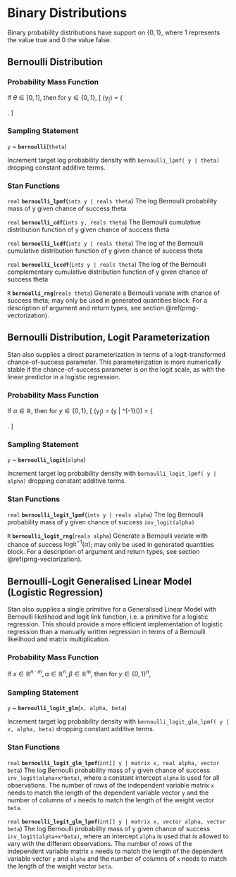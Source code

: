 # Binary Distributions

Binary probability distributions have support on $\{0,1\}$, where 1
represents the value true and 0 the value false.

## Bernoulli Distribution

### Probability Mass Function

If $\theta \in [0,1]$, then for $y \in \{0,1\}$, \[
\text{Bernoulli}(y~|~\theta) = \left\{ \begin{array}{ll} \theta &
\text{if } y = 1, \text{ and} \\ 1 - \theta & \text{if } y = 0.
\end{array} \right. \]

### Sampling Statement

`y` ~ __`bernoulli`__(`theta`)

Increment target log probability density with `bernoulli_lpmf( y | theta)`
dropping constant additive terms.
\index{{\tt \bfseries bernoulli}!sampling statement|hyperpage}

### Stan Functions

<!-- real; bernoulli_lpmf; (ints y | reals theta); -->
\index{{\tt \bfseries bernoulli}!{\tt (ints y | reals theta): real}|hyperpage}

`real` **`bernoulli_lpmf`**(`ints y | reals theta`)
The log Bernoulli probability mass of y given chance of success theta

<!-- real; bernoulli_cdf; (ints y, reals theta); -->
\index{{\tt \bfseries bernoulli}!{\tt (ints y, reals theta): real}|hyperpage}

`real` **`bernoulli_cdf`**(`ints y, reals theta`)
The Bernoulli cumulative distribution function of y given chance of
success theta

<!-- real; bernoulli_lcdf; (ints y | reals theta); -->
\index{{\tt \bfseries bernoulli}!{\tt (ints y | reals theta): real}|hyperpage}

`real` **`bernoulli_lcdf`**(`ints y | reals theta`)
The log of the Bernoulli cumulative distribution function of y given
chance of success theta

<!-- real; bernoulli_lccdf; (ints y | reals theta); -->
\index{{\tt \bfseries bernoulli}!{\tt (ints y | reals theta): real}|hyperpage}

`real` **`bernoulli_lccdf`**(`ints y | reals theta`)
The log of the Bernoulli complementary cumulative distribution
function of y given chance of success theta

<!-- R; bernoulli_rng; (reals theta); -->
\index{{\tt \bfseries bernoulli}!{\tt (reals theta): R}|hyperpage}

`R` **`bernoulli_rng`**(`reals theta`)
Generate a Bernoulli variate with chance of success theta; may only be
used in generated quantities block. For a description of argument and
return types, see section \@ref(prng-vectorization).

## Bernoulli Distribution, Logit Parameterization {#bernoulli-logit-distribution}

Stan also supplies a direct parameterization in terms of a
logit-transformed chance-of-success parameter.  This parameterization
is more numerically stable if the chance-of-success parameter is on
the logit scale, as with the linear predictor in a logistic
regression.

### Probability Mass Function

If $\alpha \in \mathbb{R}$, then for $y \in \{0,1\}$, \[
\text{BernoulliLogit}(y~|~\alpha) = \text{Bernoulli}(y |
\text{logit}^{-1}(\alpha)) = \left\{ \begin{array}{ll}
\text{logit}^{-1}(\alpha) & \text{if } y = 1, \text{ and} \\ 1 -
\text{logit}^{-1}(\alpha) &  \text{if } y = 0. \end{array} \right. \]

### Sampling Statement

`y` ~ __`bernoulli_logit`__(`alpha`)

Increment target log probability density with `bernoulli_logit_lpmf( y | alpha)`
dropping constant additive terms.
\index{{\tt \bfseries bernoulli\_logit}!sampling statement|hyperpage}

### Stan Functions

<!-- real; bernoulli_logit_lpmf; (ints y | reals alpha); -->
\index{{\tt \bfseries bernoulli\_logit}!{\tt (ints y | reals alpha): real}|hyperpage}

`real` **`bernoulli_logit_lpmf`**(`ints y | reals alpha`)
The log Bernoulli probability mass of y given chance of success
`inv_logit(alpha)`

<!-- R; bernoulli_logit_rng; (reals alpha); -->
\index{{\tt \bfseries bernoulli\_logit}!{\tt (reals alpha): R}|hyperpage}

`R` **`bernoulli_logit_rng`**(`reals alpha`)
Generate a Bernoulli variate with chance of success
$\text{logit}^{-1}(\alpha)$; may only be used in generated quantities
block. For a description of argument and return types, see section
\@ref(prng-vectorization).

## Bernoulli-Logit Generalised Linear Model (Logistic Regression) {#bernoulli-logit-glm}

Stan also supplies a single primitive for a Generalised Linear Model
with Bernoulli likelihood and logit link function, i.e. a primitive
for a logistic regression. This should provide a more efficient
implementation of logistic regression than a manually written
regression in terms of a Bernoulli likelihood and matrix
multiplication.

### Probability Mass Function

If $x\in \mathbb{R}^{n\cdot m}, \alpha \in \mathbb{R}^n, \beta\in
\mathbb{R}^m$, then for $y \in {\{0,1\}}^n$, \begin{align*}
&\text{BernoulliLogitGLM}(y~|~x, \alpha, \beta) = \prod_{1\leq i \leq
n}\text{Bernoulli}(y_i~|~\text{logit}^{-1}(\alpha_i + x_i\cdot
\beta))\\ &= \prod_{1\leq i \leq n} \left\{ \begin{array}{ll}
\text{logit}^{-1}(\alpha_i + \sum_{1\leq j\leq m}x_{ij}\cdot \beta_j)
& \text{if } y_i = 1, \text{ and} \\ 1 - \text{logit}^{-1}(\alpha_i +
\sum_{1\leq j\leq m}x_{ij}\cdot \beta_j) & \text{if } y_i = 0.
\end{array} \right. \end{align*}

### Sampling Statement

`y` ~ __`bernoulli_logit_glm`__(`x, alpha, beta`)

Increment target log probability density with `bernoulli_logit_glm_lpmf( y | x, alpha, beta)`
dropping constant additive terms.
\index{{\tt \bfseries bernoulli\_logit\_glm}!sampling statement|hyperpage}

### Stan Functions

<!-- real; bernoulli_logit_glm_lpmf; (int[] y | matrix x, real alpha, vector beta); -->
\index{{\tt \bfseries bernoulli\_logit\_glm}!{\tt (int[] y | matrix x, real alpha, vector beta): real}|hyperpage}

`real` **`bernoulli_logit_glm_lpmf`**(`int[] y | matrix x, real alpha, vector beta`)
The log Bernoulli probability mass of y given chance of success
`inv_logit(alpha+x*beta)`, where a constant intercept `alpha` is used
for all observations. The number of rows of the independent variable
matrix `x` needs to match the length of the dependent variable vector
`y` and the number of columns of `x` needs to match the length of the
weight vector `beta`.

<!-- real; bernoulli_logit_glm_lpmf; (int[] y | matrix x, vector alpha, vector beta); -->
\index{{\tt \bfseries bernoulli\_logit\_glm}!{\tt (int[] y | matrix x, vector alpha, vector beta): real}|hyperpage}

`real` **`bernoulli_logit_glm_lpmf`**(`int[] y | matrix x, vector alpha, vector beta`)
The log Bernoulli probability mass of y given chance of success
`inv_logit(alpha+x*beta)`, where an intercept `alpha` is used that is
allowed to vary with the different observations. The number of rows of
the independent variable matrix `x` needs to match the length of the
dependent variable vector `y` and `alpha` and the number of columns of
`x` needs to match the length of the weight vector `beta`.

